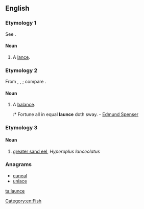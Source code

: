 ==English==

===Etymology 1===
See {{term|lance}}.

====Noun====
{{en-noun}}

# {{context|obsolete}} A [[lance]].

===Etymology 2===
From {{etyl|it|en}} {{term|lance|lang=it}}, {{etyl|la|en}} {{term|lanx|lang=la}}, {{term|lancis|lang=la||[[plate]], scale of a [[balance]]}}; compare {{term|balance}}.

====Noun====
{{en-noun}}

# {{context|obsolete}} A [[balance]].
#:* Fortune all in equal '''launce''' doth sway. - [[w:Edmund Spenser|Edmund Spenser]]

===Etymology 3===

====Noun====
{{en-noun}}

# {{context|zoology}} [[greater sand eel]], ''Hyperoplus lanceolatus''

===Anagrams===
* [[cuneal#English|cuneal]]
* [[unlace#English|unlace]]

[[Category:en:Fish]]

[[ta:launce]]